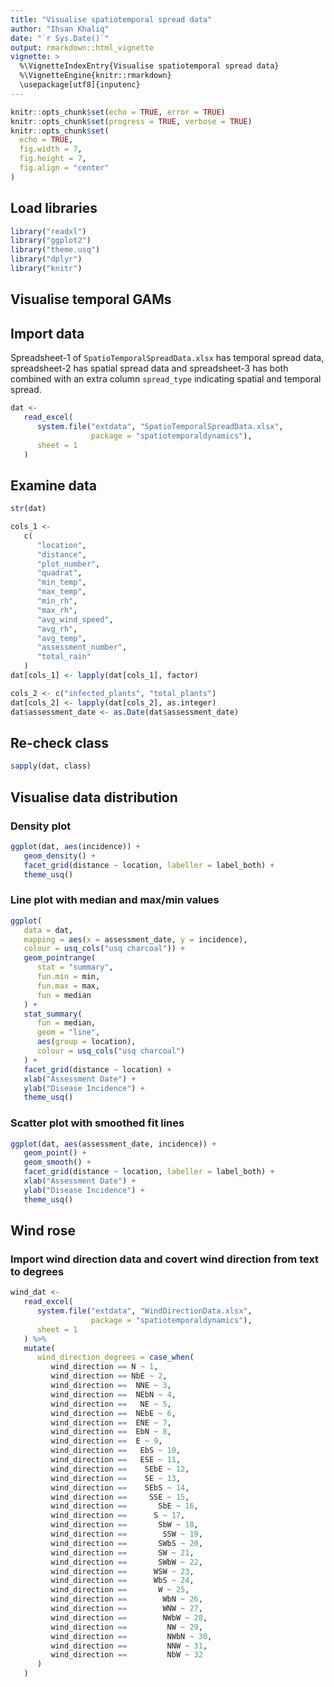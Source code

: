 ```yaml
---
title: "Visualise spatiotemporal spread data"
author: "Ihsan Khaliq"
date: "`r Sys.Date()`"
output: rmarkdown::html_vignette
vignette: >
  %\VignetteIndexEntry{Visualise spatiotemporal spread data}
  %\VignetteEngine{knitr::rmarkdown}
  \usepackage[utf8]{inputenc}
---
```


```r
knitr::opts_chunk$set(echo = TRUE, error = TRUE)
knitr::opts_chunk$set(progress = TRUE, verbose = TRUE)
knitr::opts_chunk$set(
  echo = TRUE,
  fig.width = 7,
  fig.height = 7,
  fig.align = "center"
)
```

## Load libraries 

```r
library("readxl")
library("ggplot2")
library("theme.usq")
library("dplyr")
library("knitr")
```

## Visualise temporal GAMs


## Import data

Spreadsheet-1 of `SpatioTemporalSpreadData.xlsx` has temporal spread data, spreadsheet-2 has spatial spread data and spreadsheet-3 has both combined with an extra column `spread_type` indicating spatial and temporal spread.

```r
dat <-
   read_excel(
      system.file("extdata", "SpatioTemporalSpreadData.xlsx",
                  package = "spatiotemporaldynamics"),
      sheet = 1
   )
```

## Examine data

```r
str(dat)
```


```r
cols_1 <-
   c(
      "location",
      "distance",
      "plot_number",
      "quadrat",
      "min_temp",
      "max_temp",
      "min_rh",
      "max_rh",
      "avg_wind_speed",
      "avg_rh",
      "avg_temp",
      "assessment_number",
      "total_rain"
   )
dat[cols_1] <- lapply(dat[cols_1], factor)

cols_2 <- c("infected_plants", "total_plants")
dat[cols_2] <- lapply(dat[cols_2], as.integer)
dat$assessment_date <- as.Date(dat$assessment_date)
```

## Re-check class

```r
sapply(dat, class)
```

## Visualise data distribution 

### Density plot

```r
ggplot(dat, aes(incidence)) +
   geom_density() +
   facet_grid(distance ~ location, labeller = label_both) +
   theme_usq()
```

### Line plot with median and max/min values

```r
ggplot(
   data = dat,
   mapping = aes(x = assessment_date, y = incidence),
   colour = usq_cols("usq charcoal")) +
   geom_pointrange(
      stat = "summary",
      fun.min = min,
      fun.max = max,
      fun = median
   ) +
   stat_summary(
      fun = median,
      geom = "line",
      aes(group = location),
      colour = usq_cols("usq charcoal")
   ) +
   facet_grid(distance ~ location) +
   xlab("Assessment Date") +
   ylab("Disease Incidence") +
   theme_usq()
```


### Scatter plot with smoothed fit lines

```r
ggplot(dat, aes(assessment_date, incidence)) +
   geom_point() +
   geom_smooth() +
   facet_grid(distance ~ location, labeller = label_both) +
   xlab("Assessment Date") +
   ylab("Disease Incidence") +
   theme_usq()
```


## Wind rose

### Import wind direction data and covert wind direction from text to degrees

```r
wind_dat <-
   read_excel(
      system.file("extdata", "WindDirectionData.xlsx",
                  package = "spatiotemporaldynamics"),
      sheet = 1
   ) %>%
   mutate(
      wind_direction_degrees = case_when(
         wind_direction == N ~ 1,
         wind_direction == NbE ~ 2,
         wind_direction ==  NNE ~ 3,
         wind_direction ==  NEbN ~ 4,
         wind_direction ==   NE ~ 5,
         wind_direction ==  NEbE ~ 6,
         wind_direction ==  ENE ~ 7,
         wind_direction ==  EbN ~ 8,
         wind_direction ==  E ~ 9,
         wind_direction ==   EbS ~ 10,
         wind_direction ==   ESE ~ 11,
         wind_direction ==    SEbE ~ 12,
         wind_direction ==    SE ~ 13,
         wind_direction ==    SEbS ~ 14,
         wind_direction ==     SSE ~ 15,
         wind_direction ==       SbE ~ 16,
         wind_direction ==      S ~ 17,
         wind_direction ==       SbW ~ 18,
         wind_direction ==        SSW ~ 19,
         wind_direction ==       SWbS ~ 20,
         wind_direction ==       SW ~ 21,
         wind_direction ==       SWbW ~ 22,
         wind_direction ==      WSW ~ 23,
         wind_direction ==      WbS ~ 24,
         wind_direction ==       W ~ 25,
         wind_direction ==        WbN ~ 26,
         wind_direction ==        WNW ~ 27,
         wind_direction ==        NWbW ~ 28,
         wind_direction ==         NW ~ 29,
         wind_direction ==         NWbN ~ 30,
         wind_direction ==         NNW ~ 31,
         wind_direction ==         NbW ~ 32
      )
   )

```

